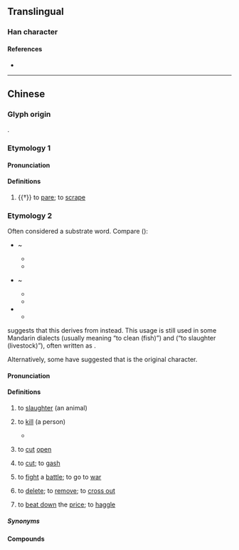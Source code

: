 {{character info/new}}
==Translingual==

===Han character===
{{Han char|rn=18|rad=刀|as=05|sn=7|four=|canj=IRLN|ids=⿰台刂}}

====References====
* {{Han ref|kx=0138.100|dkj=01922|dj=0311.110|hdz=10332.030|uh=5223|ud=21027}}

----

==Chinese==

===Glyph origin===
{{Han etym}}
{{Han compound|台|刀|alt2=刂|ls=psc|c1=p|c2=s|t2=knife|no_och1=y}}.

===Etymology 1===
{{zh-forms|alt=𠛀}}

====Pronunciation====
{{zh-pron
|m=zhōng
|c=zung1
|mn=chiong
|cat=v
}}

====Definitions====
{{zh-hanzi}}

# {{†}} to [[pare]]; to [[scrape]]

===Etymology 2===
{{zh-forms|alt=殺,刏,宰,𠷂,夷,治,汰}}

Often considered a substrate word. Compare ({{zh-ref|Deng, 1994}}):
* {{cog|hmx-pro|*təjH||to kill}} ~ {{cog|hmx-pro|*dəjH||to die}}
** {{cog|mww|tua||to kill}}
** {{cog|mww|tuag||to die}}
* {{cog|map-pro|*pa-aCay||to kill}} ~ {{cog|map-pro|*ma-aCay||to die}}
** {{cog|ami|patay||to die; death}}
** {{cog|ceb|patay||dead; to kill}}
* {{cog|tai-pro|*p.taːjᴬ||to die}}
** {{cog|th|ตาย||to die}}

{{zh-ref|Norman (1979)}} suggests that this derives from {{ltc-l|治|to regulate; to clean (fish)|id=1}} instead. This usage is still used in some Mandarin dialects (usually meaning “to clean (fish)”) and {{cog|hak||chhṳ̀|sc=Latn}} (“to slaughter (livestock)”), often written as {{zh-l|*㓾}}.

Alternatively, some have suggested that {{ltc-l|夷|to be level; to pacify; to kill}} is the original character.

====Pronunciation====
{{zh-pron
|md=tài
|mn=thâi
|mn-t=tai5
|cat=v
}}

====Definitions====
{{zh-hanzi}}

# {{lb|zh|Min}} to [[slaughter]] (an animal)
#: {{zh-x|刣 豬|to '''slaughter''' a pig|MN}}
# {{lb|zh|Fuzhou Min Dong|Min Nan|Puxian Min}} to [[kill]] (a person)
#* {{zh-x|^人 傷 我，我 刣 伊|for I have '''slain''' a man to my wounding|MN|ref={{lang|zh|巴克禮譯本}} (Barclay Amoy Romanized Bible), {{lang|zh|創世記}} (Genesis) 4:23}}
# {{lb|zh|Min Dong|Min Nan}} to [[cut]] [[open]]
#: {{zh-x|刣 西瓜|to '''cut''' a watermelon|MN}}
# {{lb|zh|Hokkien}} to [[cut]]; to [[gash]]
# {{lb|zh|Hokkien}} to [[fight]] a [[battle]]; to go to [[war]]
# {{lb|zh|Hokkien}} to [[delete]]; to [[remove]]; to [[cross out]]
# {{lb|zh|Taiwan Min Nan}} to [[beat down]] the [[price]]; to [[haggle]]

=====Synonyms=====
{{zh-dial|殺}}
{{zh-dial|宰}}

====Compounds====
{{zh-der|刣死|刣頭|刣儂放火|刣雞教猴|相刣|了錢生理無人做，刣頭生理有人做|好好鱟刣甲屎那流|忍氣求財，激氣相刣|搖人無才，搖豬無刣|膨風水雞刣無肉|刣價|刣割|刣豬仔|刣木屐|刣白|刣頭罪|刣跤|刣贏|刣輸|刣雞閹卵|刣戇大豬}}